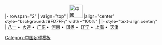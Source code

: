 <noinclude>{{fb start}}</noinclude>
{{fb inner start}}
|- rowspan="2"
| valign="top" | [[File:Flag of the People's Republic of China.svg|42px|中國]] 
|align="center" style="background:#BFD7FF;" width="100%" | {{Tnavbar-header|'''[[1990年中国足球甲A聯赛|1990年]][[中國足球甲A聯賽]]'''|甲A1990}}
{{fb inner end}}
{{fb inner start}} 
|- style="text-align:center;"
|
[[八一足球俱乐部|八一]]&nbsp;•&nbsp;
[[大连实德足球俱乐部|大連]]&nbsp;•&nbsp;
[[广东宏远足球俱乐部|广东]]&nbsp;•&nbsp;
[[河南建业足球俱乐部|河南]]&nbsp;•&nbsp;
[[中国国家奥林匹克足球队|国奥]]&nbsp;•&nbsp;
[[辽宁足球俱樂部|辽宁]]&nbsp;•&nbsp;
[[上海申花足球俱樂部|上海]]&nbsp;•&nbsp;
[[天津泰达足球俱乐部|天津]]
{{fb inner end}}<noinclude>
{{fb end}}
{{using fb}}
</noinclude>
<noinclude>[[Category:中国足球模板]]</noinclude>